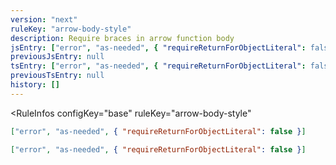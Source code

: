 ```yaml
---
version: "next"
ruleKey: "arrow-body-style"
description: Require braces in arrow function body
jsEntry: ["error", "as-needed", { "requireReturnForObjectLiteral": false }]
previousJsEntry: null
tsEntry: ["error", "as-needed", { "requireReturnForObjectLiteral": false }]
previousTsEntry: null
history: []
---
```


<RuleInfos 
  configKey="base" 
  ruleKey="arrow-body-style" 
>

```json
["error", "as-needed", { "requireReturnForObjectLiteral": false }]
```

```json
["error", "as-needed", { "requireReturnForObjectLiteral": false }]
```

</RuleInfos>
